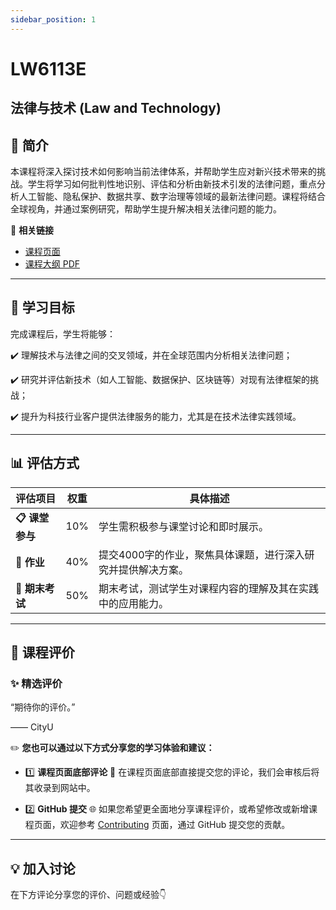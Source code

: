 ```yaml
---
sidebar_position: 1
---
```


# LW6113E
## 法律与技术 (Law and Technology)

## **📘 简介**
本课程将深入探讨技术如何影响当前法律体系，并帮助学生应对新兴技术带来的挑战。学生将学习如何批判性地识别、评估和分析由新技术引发的法律问题，重点分析人工智能、隐私保护、数据共享、数字治理等领域的最新法律问题。课程将结合全球视角，并通过案例研究，帮助学生提升解决相关法律问题的能力。

🔗 **相关链接**
- [课程页面](https://www.cityu.edu.hk/catalogue/pg/202425/course/LW6113E.htm)
- [课程大纲 PDF](https://www.cityu.edu.hk/catalogue/pg/202425/course/LW6113E.pdf)

---

## **🎯 学习目标**

完成课程后，学生将能够：

✔️ 理解技术与法律之间的交叉领域，并在全球范围内分析相关法律问题；

✔️ 研究并评估新技术（如人工智能、数据保护、区块链等）对现有法律框架的挑战；

✔️ 提升为科技行业客户提供法律服务的能力，尤其是在技术法律实践领域。

---

## **📊 评估方式**

| **评估项目**         | **权重** | **具体描述**                                                                                       |
|---------------------|---------|---------------------------------------------------------------------------------------------------|
| **📋 课堂参与**       | 10%     | 学生需积极参与课堂讨论和即时展示。                                                                |
| **📝 作业**           | 40%     | 提交4000字的作业，聚焦具体课题，进行深入研究并提供解决方案。                                      |
| **📂 期末考试**       | 50%     | 期末考试，测试学生对课程内容的理解及其在实践中的应用能力。                                       |

---

## **💬 课程评价**

### ✨ **精选评价**
<div className={commentStyles.commentBox}>
    <p className={commentStyles.commentText}>
        “期待你的评价。”
    </p>
    <p className={commentStyles.commentAuthor}>—— CityU</p>
</div>

✏️ **您也可以通过以下方式分享您的学习体验和建议：**

- 1️⃣ **课程页面底部评论**
💬 在课程页面底部直接提交您的评论，我们会审核后将其收录到网站中。

- 2️⃣ **GitHub 提交**
🌐 如果您希望更全面地分享课程评价，或希望修改或新增课程页面，欢迎参考 [Contributing](https://penjc.github.io/cityU-navigator/contributing) 页面，通过 GitHub 提交您的贡献。

---

## **💡 加入讨论**

在下方评论分享您的评价、问题或经验👇
<Utterances />
